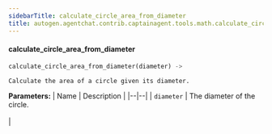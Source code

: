 ```yaml
---
sidebarTitle: calculate_circle_area_from_diameter
title: autogen.agentchat.contrib.captainagent.tools.math.calculate_circle_area_from_diameter.calculate_circle_area_from_diameter
---
```


<code class="doc-symbol doc-symbol-heading doc-symbol-function"></code>
#### calculate_circle_area_from_diameter

```python
calculate_circle_area_from_diameter(diameter) -> 
```

    Calculate the area of a circle given its diameter.

<b>Parameters:</b>
| Name | Description |
|--|--|
| `diameter` | The diameter of the circle.<br/><br/> |

<br />